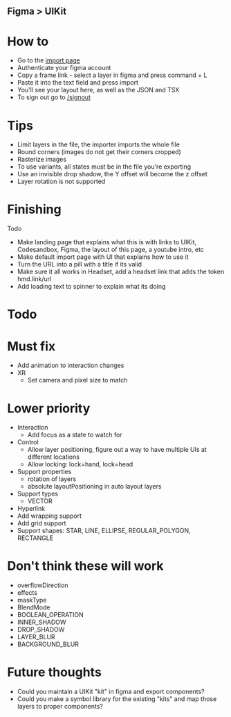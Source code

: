 ## Figma > UIKit

# How to

- Go to the [import page](/import)
- Authenticate your figma account
- Copy a frame link - select a layer in figma and press command + L
- Paste it into the text field and press import
- You'll see your layout here, as well as the JSON and TSX
- To sign out go to [/signout](/signout)

# Tips

- Limit layers in the file, the importer imports the whole file
- Round corners (images do not get their corners cropped)
- Rasterize images
- To use variants, all states must be in the file you're exporting
- Use an invisible drop shadow, the Y offset will become the z offset
- Layer rotation is not supported

# Finishing

Todo

- Make landing page that explains what this is with links to UIKit, Codesandbox, Figma, the layout of this page, a youtube intro, etc
- Make default import page with UI that explains how to use it
- Turn the URL into a pill with a title if its valid
- Make sure it all works in Headset, add a headset link that adds the token hmd.link/url
- Add loading text to spinner to explain what its doing

# Todo

# Must fix

- Add animation to interaction changes
- XR
  - Set camera and pixel size to match

# Lower priority

- Interaction
  - Add focus as a state to watch for
- Control
  - Allow layer positioning, figure out a way to have multiple UIs at different locations
  - Allow locking: lock=hand, lock=head
- Support properties
  - rotation of layers
  - absolute layoutPositioning in auto layout layers
- Support types
  - VECTOR
- Hyperlink
- Add wrapping support
- Add grid support
- Support shapes: STAR, LINE, ELLIPSE, REGULAR_POLYGON, RECTANGLE

# Don't think these will work

- overflowDirection
- effects
- maskType
- BlendMode
- BOOLEAN_OPERATION
- INNER_SHADOW
- DROP_SHADOW
- LAYER_BLUR
- BACKGROUND_BLUR

# Future thoughts

- Could you maintain a UIKit "kit" in figma and export components?
- Could you make a symbol library for the existing "kits" and map those layers to proper components?
